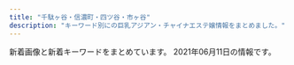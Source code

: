 ```yaml
---
title: "千駄ヶ谷・信濃町・四ツ谷・市ヶ谷"
description: "キーワード別にの巨乳アジアン・チャイナエステ嬢情報をまとめました。"
---
```


新着画像と新着キーワードをまとめています。
2021年06月11日の情報です。

<DmmAffiliateIns />
<KeywordTable
  shops={
    [
    {
        "station": "\u56db\u8c37\u4e09\u4e01\u76ee\u99c52\u756a\u53e3",
        "url": "http://visirala.xyz/",
        "name": "\u5922\u306e\u90e8\u5c4b",
        "keywords": {
            "C": 12
        },
        "img_links": [
            "http://visirala.xyz/static/picture/ttl_staff.png",
            "http://visirala.xyz/static/picture/head.png",
            "http://visirala.xyz/uploads/210609/1-2106091K524457.jpg",
            "http://visirala.xyz/static/picture/ttl_pickup.png",
            "http://visirala.xyz/static/picture/ttl_wnew.png",
            "http://visirala.xyz/uploads/210609/1-2106091K60Ba.jpg",
            "http://visirala.xyz/uploads/210609/1-2106091K62S10.jpg",
            "http://visirala.xyz/static/picture/campaign_ani.png",
            "http://visirala.xyz/static/picture/ttl_mobile.png",
            "http://visirala.xyz/uploads/210609/1-2106091K4592c.jpg",
            "http://visirala.xyz/static/picture/ttl_girls.png",
            "http://visirala.xyz/uploads/210609/1-2106091K424191.jpg"
        ]
    },
    {
        "keywords": {
            "C": 14
        },
        "img_links": [
            "http://e-yotsuya.net/images/g5.jpg",
            "http://e-yotsuya.net/images/baner2.jpg",
            "http://e-yotsuya.net/images/g2.jpg",
            "http://e-yotsuya.net/images/g1.jpg",
            "http://e-yotsuya.net/images/g9.jpg",
            "http://e-yotsuya.net/images/top.jpg",
            "http://e-yotsuya.net/images/g6.jpg",
            "http://e-yotsuya.net/images/tite-staff1.jpg",
            "http://e-yotsuya.net/images/baner.jpg",
            "http://e-yotsuya.net/images/tite-staff.jpg",
            "http://e-yotsuya.net/images/news-tit1.jpg",
            "http://e-yotsuya.net/images/news-tit.png",
            "http://e-yotsuya.net/images/top2.png",
            "http://e-yotsuya.net/images/g3.jpg",
            "http://e-yotsuya.net/images/g7.jpg",
            "http://e-yotsuya.net/images/g8.jpg",
            "http://e-yotsuya.net/images/mobile.png",
            "http://e-yotsuya.net/images/room.jpg",
            "http://e-yotsuya.net/images/g4.jpg"
        ],
        "station": "JR\u56db\u30c4\u8c37\u99c5\u8d64\u5742\u53e3",
        "name": "\u30b9\u30de\u30a4\u30eb",
        "url": "http://e-yotsuya.net/"
    },
    {
        "keywords": {
            "D": 15,
            "E": 3,
            "C": 30,
            "\u30bb\u30af\u30b7\u30fc": 2
        },
        "img_links": [
            "https://juno-esthe.tokyo/wp-content/uploads/2021/02/3121tiramisu.jpg",
            "https://juno-esthe.tokyo/wp-content/themes/este/img/call.png",
            "https://juno-esthe.tokyo/wp-content/themes/este/img/1.jpg",
            "https://juno-esthe.tokyo/wp-content/themes/este/img/top-img04.png",
            "https://juno-esthe.tokyo/wp-content/uploads/2021/02/12345678tiramisu.jpg",
            "https://juno-esthe.tokyo/wp-content/uploads/2021/04/8971tiramisu.jpg",
            "https://juno-esthe.tokyo/wp-content/uploads/2021/02/1tiramisu-1.jpg",
            "https://juno-esthe.tokyo/wp-content/themes/este/img/top-img05.png",
            "https://juno-esthe.tokyo/wp-content/themes/este/img/top-img03.png",
            "https://juno-esthe.tokyo/wp-content/themes/este/img/3.jpg",
            "https://juno-esthe.tokyo/wp-content/themes/este/img/tel_footer.png",
            "https://juno-esthe.tokyo/wp-content/uploads/2021/02/90876satiramisu.jpg",
            "https://juno-esthe.tokyo/wp-content/uploads/2021/02/8estrdyfugi.jpg",
            "https://juno-esthe.tokyo/wp-content/uploads/2021/06/8765126789tiramisu.jpg",
            "https://juno-esthe.tokyo/wp-content/uploads/2021/02/78621tiramisu.jpg",
            "https://juno-esthe.tokyo/wp-content/uploads/2021/02/567tiramisu.jpg",
            "https://juno-esthe.tokyo/wp-content/uploads/2021/04/87612tiramisu.jpg",
            "https://juno-esthe.tokyo/wp-content/themes/este/img/top-img01.png",
            "https://juno-esthe.tokyo/wp-content/uploads/2021/02/3456utiramisu.jpg",
            "https://juno-esthe.tokyo/wp-content/themes/este/img/2.jpg",
            "https://juno-esthe.tokyo/wp-content/uploads/2021/04/89762517tiramisu.jpg",
            "https://juno-esthe.tokyo/wp-content/themes/este/img/4.jpg",
            "https://juno-esthe.tokyo/wp-content/uploads/2021/03/4567tiramisu.jpg",
            "https://juno-esthe.tokyo/wp-content/uploads/2021/03/1tiramisu.jpg",
            "https://juno-esthe.tokyo/wp-content/themes/este/img/top-img02.png",
            "https://juno-esthe.tokyo/wp-content/themes/este/img/tel_header.png",
            "https://juno-esthe.tokyo/wp-content/uploads/2021/02/876251tiramisu.jpg",
            "https://juno-esthe.tokyo/wp-content/uploads/2021/03/31tiramisu.jpg"
        ],
        "name": "\u30c6\u30a3\u30e9\u30df\u30b9",
        "station": "\u56db\u30c4\u8c37\u99c52\u756a\u53e3",
        "url": "https://juno-esthe.tokyo/"
    },
    {
        "name": "\u7652\u3057\u306e\u5c4b",
        "keywords": {},
        "url": "http://bimajo.ies.fun/",
        "station": "\u56db\u8c37\u4e09\u4e01\u76ee\u99c52\u756a\u51fa\u53e3",
        "img_links": []
    },
    {
        "keywords": {},
        "url": "http://e-rosa.net/",
        "name": "ROSA",
        "img_links": [
            "http://e-rosa.net/images/meyi1.jpg",
            "http://e-rosa.net/images/nei_03.png",
            "http://e-rosa.net/images/aya1.jpg",
            "http://e-rosa.net/images/haruka.jpg",
            "http://e-rosa.net/images/aya2.jpg",
            "http://e-rosa.net/images/misa1.jpg",
            "http://e-rosa.net/images/ayaka.jpg",
            "http://e-rosa.net/images/g1.jpg",
            "http://e-rosa.net/images/nei_01.png",
            "http://e-rosa.net/images/girl_01.png",
            "http://e-rosa.net/images/te3.jpg",
            "http://e-rosa.net/images/001.jpg",
            "http://e-rosa.net/images/k1.jpg",
            "http://e-rosa.net/images/girl_top.png",
            "http://e-rosa.net/images/sejutu2.jpg",
            "http://e-rosa.net/images/mimi.jpg",
            "http://e-rosa.net/images/ha.jpg",
            "http://e-rosa.net/images/yuna.jpg",
            "http://e-rosa.net/images/risa.jpg",
            "http://e-rosa.net/images/yuri.jpg",
            "http://e-rosa.net/images/yuyi.jpg",
            "http://e-rosa.net/images/sejutu5.jpg",
            "http://e-rosa.net/images/ddd.jpg",
            "http://e-rosa.net/images/pagetop.png",
            "http://e-rosa.net/images/006.jpg",
            "http://e-rosa.net/images/rina0.jpg",
            "http://e-rosa.net/images/mio.jpg",
            "http://e-rosa.net/images/sejutu6.jpg",
            "http://e-rosa.net/images/004.jpg",
            "http://e-rosa.net/images/tite-magazine.png",
            "http://e-rosa.net/images/009.jpg",
            "http://e-rosa.net/images/te1.jpg",
            "http://e-rosa.net/images/right_top.png",
            "http://e-rosa.net/images/girl_03.png",
            "http://e-rosa.net/images/g13.jpg",
            "http://e-rosa.net/images/meyi2.jpg",
            "http://e-rosa.net/images/te2.jpg",
            "http://e-rosa.net/images/gg1.png",
            "http://e-rosa.net/images/rimi.jpg",
            "http://e-rosa.net/images/005.jpg",
            "http://e-rosa.net/images/003.jpg",
            "http://e-rosa.net/images/002.jpg",
            "http://e-rosa.net/images/girlx_top.png",
            "http://e-rosa.net/images/rina2.jpg",
            "http://e-rosa.net/images/sejutu1.jpg",
            "http://e-rosa.net/images/right_bottom.png",
            "http://e-rosa.net/images/yuyu.jpg",
            "http://e-rosa.net/images/tite-link.png",
            "http://e-rosa.net/images/noimage.jpg",
            "http://e-rosa.net/images/news_top.jpg",
            "http://e-rosa.net/images/access3.jpg",
            "http://e-rosa.net/images/tite-staff.png",
            "http://e-rosa.net/images/news_bottom.jpg",
            "http://e-rosa.net/images/rina1.jpg",
            "http://e-rosa.net/images/grande.jpg"
        ],
        "station": "\u56db\u8c37\u4e09\u4e01\u76ee\u99c52\u756a"
    },
    {
        "station": "\u56db\u8c37\u4e09\u4e01\u76ee\u99c53\u756a\u51fa\u53e3",
        "url": "http://1819-kizuna.work/",
        "keywords": {
            "C": 12,
            "85": 4,
            "D": 5,
            "84": 2,
            "86": 2
        },
        "img_links": [
            "http://1819-kizuna.work/i/img/skr.png",
            "http://1819-kizuna.work/i/img/jk.jpg",
            "http://1819-kizuna.work/img/s32.jpg",
            "http://1819-kizuna.work/img/st32.jpg",
            "http://1819-kizuna.work/i/img/st25.jpg",
            "http://1819-kizuna.work/i/img/r1.jpg",
            "http://1819-kizuna.work/img/st24.jpg",
            "http://1819-kizuna.work/img/botton.jpg",
            "http://1819-kizuna.work/img/1F33C.png",
            "http://1819-kizuna.work/img/1F60A.png",
            "http://1819-kizuna.work/img/st024.jpg",
            "http://1819-kizuna.work/i/img/st24.jpg",
            "http://1819-kizuna.work/img/1F353.png",
            "http://1819-kizuna.work/i/img/r4.jpg",
            "http://1819-kizuna.work/img/st33.jpg",
            "http://1819-kizuna.work/img/bottom.jpg",
            "http://1819-kizuna.work/img/s33.jpg",
            "http://1819-kizuna.work/i/img/s2.jpg",
            "http://1819-kizuna.work/i/img/s1.jpg",
            "http://1819-kizuna.work/img/s30.jpg",
            "http://1819-kizuna.work/i/img/st030.jpg",
            "http://1819-kizuna.work/img/s25.jpg",
            "http://1819-kizuna.work/i/img/st32.jpg",
            "http://1819-kizuna.work/i/img/st033.jpg",
            "http://1819-kizuna.work/i/img/st30.jpg",
            "http://1819-kizuna.work/img/s24.jpg",
            "http://1819-kizuna.work/img/st033.jpg",
            "http://1819-kizuna.work/i/img/s6.jpg",
            "http://1819-kizuna.work/img/skr.png",
            "http://1819-kizuna.work/i/img/r3.jpg",
            "http://1819-kizuna.work/i/img/st032.jpg",
            "http://1819-kizuna.work/i/img/s4.jpg",
            "http://1819-kizuna.work/i/img/st33.jpg",
            "http://1819-kizuna.work/img/st30.jpg",
            "http://1819-kizuna.work/img/st032.jpg",
            "http://1819-kizuna.work/img/1F339.png",
            "http://1819-kizuna.work/img/1F431.png",
            "http://1819-kizuna.work/i/img/st024.jpg",
            "http://1819-kizuna.work/img/st25.jpg",
            "http://1819-kizuna.work/i/img/s3.jpg",
            "http://1819-kizuna.work/img/st030.jpg",
            "http://1819-kizuna.work/img/1F351.png",
            "http://1819-kizuna.work/i/img/r2.jpg",
            "http://1819-kizuna.work/img/fla.jpg",
            "http://1819-kizuna.work/img/mo.png",
            "http://1819-kizuna.work/img/jk.jpg",
            "http://1819-kizuna.work/i/img/s5.jpg"
        ],
        "name": "1819\uff5e\u7d46"
    },
    {
        "url": "http://aqua.jpn.cm/",
        "station": "\u56db\u8c37\u4e09\u4e01\u76ee\u99c52\u756a\u51fa\u53e3",
        "img_links": [
            "http://aqua.jpn.cm/photos/sites/16/2019/03/2019031107062221.jpg",
            "http://aqua.jpn.cm/photos/sites/16/2020/10/2020100508293240.jpg",
            "http://aqua.jpn.cm/photos/sites/16/2020/10/2020100906522289.jpg",
            "http://aqua.jpn.cm/photos/sites/16/2018/01/2018011007031899.jpg",
            "http://aqua.jpn.cm/photos/sites/16/2021/03/2021032308500758.jpg",
            "http://aqua.jpn.cm/images/1.jpg",
            "http://aqua.jpn.cm/photos/sites/16/2018/01/2018011007031662.jpg",
            "http://aqua.jpn.cm/photos/sites/16/2021/03/2021031006535594.jpg",
            "http://aqua.jpn.cm/photos/sites/16/2020/12/2020120208263886.jpg",
            "http://aqua.jpn.cm/photos/sites/16/2020/03/2020030507254950.jpg",
            "http://aqua.jpn.cm/images/room1.jpg",
            "http://aqua.jpn.cm/images/3.jpg",
            "http://aqua.jpn.cm/photos/sites/16/2018/01/2018011007032034.jpg",
            "http://aqua.jpn.cm/photos/sites/16/2020/04/2020040301184076.jpg",
            "http://aqua.jpn.cm/photos/sites/16/2021/01/2021011401054262.jpg",
            "http://aqua.jpn.cm/images/s_staff.png",
            "http://aqua.jpn.cm/images/s_pick.png",
            "http://aqua.jpn.cm/photos/sites/16/2021/03/2021032308500056.jpg",
            "http://aqua.jpn.cm/images/2.jpg",
            "http://aqua.jpn.cm/images/line.jpg",
            "http://aqua.jpn.cm/images/room3.jpg",
            "http://aqua.jpn.cm/images/room5.jpg",
            "http://aqua.jpn.cm/photos/sites/16/2020/09/2020091507031094.jpg",
            "http://aqua.jpn.cm/photos/sites/16/2021/03/2021030106235633.jpg",
            "http://aqua.jpn.cm/photos/sites/16/2018/01/2018013112184869.jpg",
            "http://aqua.jpn.cm/images/room4.jpg",
            "http://aqua.jpn.cm/images/top.png",
            "http://aqua.jpn.cm/images/room2.jpg",
            "http://aqua.jpn.cm/photos/sites/16/2019/02/2019020108033676.jpg",
            "http://aqua.jpn.cm/photos/sites/16/2018/05/2018052105590585.jpg",
            "http://aqua.jpn.cm/images/s_news.jpg",
            "http://aqua.jpn.cm/images/mobile.jpg"
        ],
        "keywords": {
            "C": 54,
            "D": 252,
            "83": 18,
            "84": 18,
            "87": 18,
            "82": 18,
            "86": 126,
            "85": 108
        },
        "name": "\u5149\u540d"
    },
    {
        "name": "\u30aa\u30fc\u30ed\u30e9",
        "station": "\u56db\u8c37\u4e09\u4e01\u76ee\u99c52\u756a\u53e3",
        "url": "http://l-rlx.com/",
        "img_links": [
            "http://l-rlx.com/images/01.jpg",
            "http://l-rlx.com/s/image/nav_top.png",
            "http://l-rlx.com/images/sub_09.jpg",
            "http://l-rlx.com/s/images/slider/3.jpg",
            "http://l-rlx.com/s/image/nav_manga.png",
            "http://l-rlx.com/s/images/t3.jpg",
            "http://l-rlx.com/s/images/t4.jpg",
            "http://l-rlx.com/images/staff_09.jpg",
            "http://l-rlx.com/girl/00.jpg",
            "http://l-rlx.com/girl/02.jpg",
            "http://l-rlx.com/images/index_17.jpg",
            "http://l-rlx.com/s/images/service_01.png",
            "http://l-rlx.com/s/uploads/06.jpg",
            "http://l-rlx.com/s/image/nav_cast.png",
            "http://l-rlx.com/girl/07.jpg",
            "http://l-rlx.com/s/images/service_03.png",
            "http://l-rlx.com/s/uploads/09.jpg",
            "http://l-rlx.com/s/images/okubokomachi.jpg",
            "http://l-rlx.com/images/info_09.jpg",
            "http://l-rlx.com/s/images/slider/prev.png",
            "http://l-rlx.com/s/images/iphone.png",
            "http://l-rlx.com/s/images/tel.png",
            "http://l-rlx.com/images/index_07.jpg",
            "http://l-rlx.com/images/02.jpg",
            "http://l-rlx.com/images/03.jpg",
            "http://l-rlx.com/images/index_02.jpg",
            "http://l-rlx.com/s/images/top_2.jpg",
            "http://l-rlx.com/girl/01.jpg",
            "http://l-rlx.com/s/uploads/05.jpg",
            "http://l-rlx.com/images/index_04.jpg",
            "http://l-rlx.com/s/uploads/03.jpg",
            "http://l-rlx.com/images/index_01.jpg",
            "http://l-rlx.com/images/rec_09.jpg",
            "http://l-rlx.com/s/uploads/02.jpg",
            "http://l-rlx.com/s/images/t2.jpg",
            "http://l-rlx.com/s/uploads/07.jpg",
            "http://l-rlx.com/girl/04.jpg",
            "http://l-rlx.com/s/images/pc.png",
            "http://l-rlx.com/images/index_12.jpg",
            "http://l-rlx.com/s/image/nav_hotel.png",
            "http://l-rlx.com/s/images/slider/1.jpg",
            "http://l-rlx.com/s/images/slider/next.png",
            "http://l-rlx.com/images/index_20.jpg",
            "http://l-rlx.com/images/index_21.jpg",
            "http://l-rlx.com/s/uploads/04.jpg",
            "http://l-rlx.com/girl/03.jpg",
            "http://l-rlx.com/girl/05.jpg",
            "http://l-rlx.com/images/rec.jpg",
            "http://l-rlx.com/images/index_03.jpg",
            "http://l-rlx.com/s/image/nav_sys.png",
            "http://l-rlx.com/images/index_06.jpg",
            "http://l-rlx.com/s/images/t1.jpg",
            "http://l-rlx.com/s/uploads/010.jpg",
            "http://l-rlx.com/images/info.jpg",
            "http://l-rlx.com/s/uploads/08.jpg",
            "http://l-rlx.com/images/index_14.jpg",
            "http://l-rlx.com/s/images/service_07.png",
            "http://l-rlx.com/girl/08.jpg",
            "http://l-rlx.com/girl/09.jpg",
            "http://l-rlx.com/images/index_05.jpg",
            "http://l-rlx.com/s/images/slider/2.jpg",
            "http://l-rlx.com/s/image/nav_topics.png",
            "http://l-rlx.com/images/index_16.jpg",
            "http://l-rlx.com/s/uploads/01.jpg"
        ],
        "keywords": {
            "86": 4,
            "C": 17,
            "88": 2,
            "85": 4,
            "95": 2,
            "84": 2,
            "D": 6,
            "87": 4
        }
    },
    {
        "station": "\u56db\u8c37\u4e09\u4e01\u76ee\u99c52\u756a",
        "keywords": {},
        "img_links": [
            "http://lakulaku.info/images/staff/momo.jpg",
            "http://lakulaku.info/images/titestaff.png",
            "http://lakulaku.info/img/5-2.jpg",
            "http://lakulaku.info/images/staff/5-5.jpg",
            "http://lakulaku.info/img/5-4.jpg",
            "http://lakulaku.info/images/mobile.png",
            "http://lakulaku.info/images/staff/5-1.jpg",
            "http://lakulaku.info/img/rina.jpg",
            "http://lakulaku.info/images/newtit.png",
            "http://lakulaku.info/images/staff/5-3.jpg",
            "http://lakulaku.info/images/staff/mari.jpg",
            "http://lakulaku.info/images/staff/sizuka.jpg",
            "http://lakulaku.info/swf/baner.jpg",
            "http://lakulaku.info/images/staff/ai-a.jpg",
            "http://lakulaku.info/img/5-1.jpg",
            "http://lakulaku.info/images/top.jpg",
            "http://lakulaku.info/img/5-3.jpg",
            "http://lakulaku.info/images/staff/ai.jpg",
            "http://lakulaku.info/images/staff/5-2.jpg",
            "http://lakulaku.info/img/s06.jpg",
            "http://lakulaku.info/images/staff/nena.jpg",
            "http://lakulaku.info/img/5-5.jpg",
            "http://lakulaku.info/images/staff/rina.jpg",
            "http://lakulaku.info/images/staff/s06.jpg",
            "http://lakulaku.info/images/staff/5-4.jpg",
            "http://lakulaku.info/images/staff/yumi.jpg"
        ],
        "url": "http://lakulaku.info/",
        "name": "\u767e\u5408"
    },
    {
        "url": "http://xn--vckg5a9gug.in.net/",
        "name": "Moon",
        "keywords": {
            "D": 4,
            "86": 3,
            "85": 1
        },
        "img_links": [
            "http://xn--vckg5a9gug.in.net/images/cg02.jpg",
            "http://xn--vckg5a9gug.in.net/images/sys.jpg",
            "http://xn--vckg5a9gug.in.net/images/cg03.jpg",
            "http://xn--vckg5a9gug.in.net/images/fbf.jpg",
            "http://xn--vckg5a9gug.in.net/images/tit4.jpg",
            "http://xn--vckg5a9gug.in.net/images/top.jpg",
            "http://xn--vckg5a9gug.in.net/images/tit5.jpg",
            "http://xn--vckg5a9gug.in.net/images/tit2.jpg",
            "http://xn--vckg5a9gug.in.net/images/cg01.jpg",
            "http://xn--vckg5a9gug.in.net/images/no.png",
            "http://xn--vckg5a9gug.in.net/images/fla.jpg",
            "http://xn--vckg5a9gug.in.net/images/fbt.jpg",
            "http://xn--vckg5a9gug.in.net/link/menlog.jpg",
            "http://xn--vckg5a9gug.in.net/images/cg04.jpg",
            "http://xn--vckg5a9gug.in.net/images/tit1.jpg",
            "http://xn--vckg5a9gug.in.net/images/tit3.jpg"
        ],
        "station": "\u9eb9\u753a\u99c51\u756a\u51fa\u53e3"
    }
]
}
/>
<DmmAffiliateScript />
